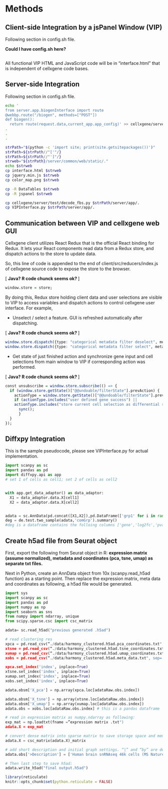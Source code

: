 
# Methods

## Client-side	Integration	by	a	jsPanel	Window	(VIP) {-}
Following section in config.sh file.

**
Could I have config.sh here?
**
```bash
```


All functional VIP HTML and JavaScript code will be in “interface.html” that is independent of cellxgene code bases.

## Server-side	Integration {-}
Following section in config.sh file.
```bash
echo '
from server.app.biogenInterface import route  
@webbp.route("/biogen", methods=["POST"]) 
def biogen():
  return route(request.data,current_app.app_config)' >> cellxgene/server/app/app.py
.
.
.

strPath="$(python -c 'import site; print(site.getsitepackages())')"
strPath=${strPath//"['"/}
strPath=${strPath//"']"/}
strweb="${strPath}/server/common/web/static/."
echo $strweb
cp interface.html $strweb
cp jquery.min.js $strweb
cp color_map.png $strweb

cp -R DataTables $strweb
cp -R jspanel $strweb

cp cellxgene/server/test/decode_fbs.py $strPath/server/app/.
cp VIPInterface.py $strPath/server/app/.
```



## Communication	between	VIP	and	cellxgene	web	GUI {-}
Cellxgene client utilizes React Redux that is the official React binding for Redux. It lets your React components read data from a Redux store, and dispatch actions to the store to update data.

So, this line of code is appended to the end of client/src/reducers/index.js of cellxgene source code to expose the store to the browser.

[
**
Java? R code chunck seems ok?
**
]
```r
window.store = store;
```


By doing this, Redux store holding client data and user selections are visible to VIP to access variables and dispatch actions to control cellxgene user interface. For example,

- Unselect / select a feature. GUI is refreshed automatically after dispatching.

[
**
Java? R code chunck seems ok?
**
]
```r
window.store.dispatch({type: "categorical metadata filter deselect", metadataField: "louvain", categoryIndex: 5})
window.store.dispatch({type: "categorical metadata filter select", metadataField: "louvain", categoryIndex: 5})
```

- Get state of just finished action and synchronize gene input and cell selections from main window to VIP if corresponding action was performed.

[
**
Java? R code chunck seems ok?
**
]

```r
const unsubscribe = window.store.subscribe(() => {
  if (window.store.getState()["@@undoable/filterState"].prevAction) {
    actionType = window.store.getState()["@@undoable/filterState"].prevAction.type;
    if (actionType.includes("user defined gene success") ||
    actionType.includes("store current cell selection as differential set")) {
      sync();
      }
  }
});
```

## Diffxpy	Integration {-}
This is the sample pseudocode, please see VIPInterface.py for actual implementation.

```python
import scanpy as sc
import pandas as pd
import diffxpy.api as app
# set 1 of cells as cell1; set 2 of cells as cell2


with app.get_data_adaptor() as data_adaptor:
  X1 = data_adaptor.data.X[cell1]
  X2 = data_adaptor.data.X[cell2]


adata = sc.AnnData(pd.concat([X1,X2]),pd.DataFrame(['grp1' for i in range(X1.shape[0])]+['grp2' for i in range(X2.shape[0])],columns=['comGrp']))
deg = de.test.two_sample(adata,'comGrp').summary()
#deg is a dataframe contains the folloing columns ['gene','log2fc','pval','qval']

```


## Create	h5ad	file	from	Seurat	object
First, export the following from Seurat object in R: **expression matrix (assume normalized), metadata and coordinates (pca, tsne, umap) as separate txt files.**

Next in Python, create an AnnData object from 10x (scanpy.read_h5ad function) as a starting point. Then replace the expression matrix, meta data and coordinates as following, a h5ad file would be generated.
```python
import sys
import scanpy as sc
import pandas as pd
import numpy as np
import seaborn as sns
from numpy import ndarray, unique
from scipy.sparse.csc import csc_matrix

adata= sc.read_h5ad("previous generated .h5ad")

# read clustering res
xpca = pd.read_csv(“./data/harmony_clustered.h5ad.pca_coordinates.txt", sep='\t', encoding='utf-8')
xtsne = pd.read_csv(“./data/harmony_clustered.h5ad.tsne_coordinates.txt", sep='\t', encoding='utf-8')
xumap = pd.read_csv(“./data/harmony_clustered.h5ad.umap_coordinates.txt", sep='\t', encoding='utf-8')
xobs = pd.read_csv(“./data/harmony_clustered.h5ad.meta_data.txt", sep='\t', encoding='utf-8')

xpca.set_index('index', inplace=True)
xtsne.set_index('index', inplace=True)
xumap.set_index('index', inplace=True)
xobs.set_index('index', inplace=True)

adata.obsm['X_pca'] = np.array(xpca.loc[adataRaw.obs.index])

adata.obsm['X_tsne'] = np.array(xtsne.loc[adataRaw.obs.index])
adata.obsm['X_umap'] = np.array(xumap.loc[adataRaw.obs.index])
adata.obs = xobs.loc[adataRaw.obs.index] # this is a pandas dataframe

# read in expression matrix as numpy.ndarray as following:
exp_mat = np.loadtxt(fname =”expression matrix .txt")
adata.X = exp_mat

# convert dense matrix into sparse matrix to save storage space and memory usage
adata.X = csc_matrix(adata.X)_matrix

# add short description and initial graph settings. “|” and “by” are delimiters for VIP to parse the initial settings. Please follow the same rule for your own h5ad files.
adata.obs['>Description'] = ['Human brain snRNAseq 46k cells (MS Nature 2019 Schirmer et al.); data normalized, log transformed and scaled UMI; platform - 10X v2 chemistry | embedding by umap; color by cell_type']*adata.n_obs

# Then last step to save h5ad:
adata.write_h5ad("final output.h5ad")
```



```r
library(reticulate)
knitr::opts_chunk$set(python.reticulate = FALSE)
```

